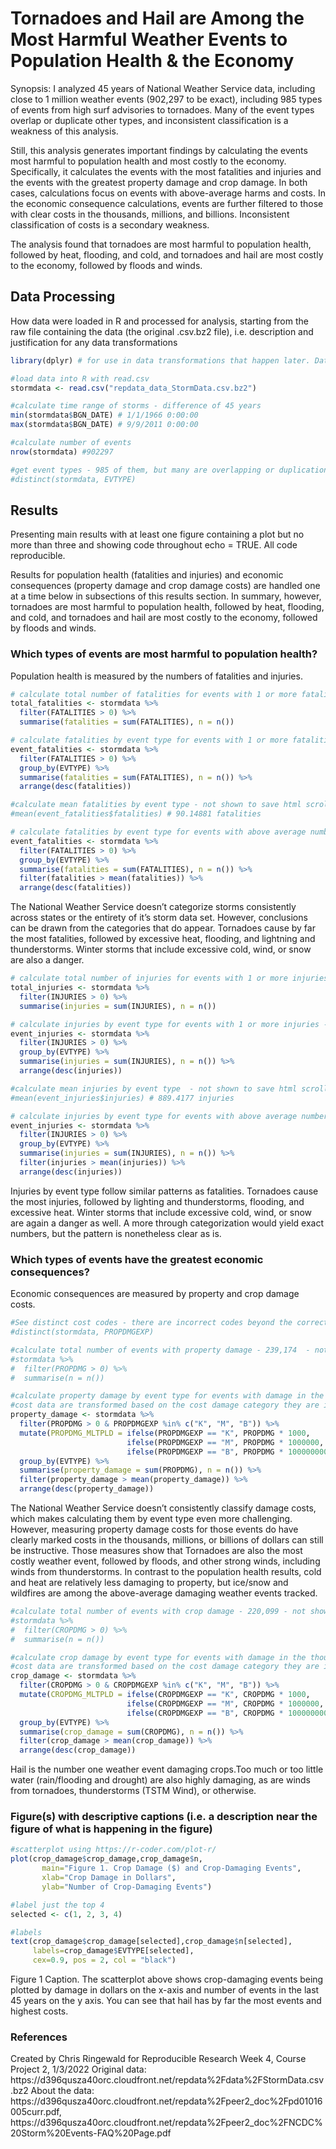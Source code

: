 # Tornadoes and Hail are Among the Most Harmful Weather Events to Population Health & the Economy
Synopsis: I analyzed 45 years of National Weather Service data, including close to 1 million weather events (902,297 to be exact), including 985 types of events from high surf advisories to tornadoes. Many of the event types overlap or duplicate other types, and inconsistent classification is a weakness of this analysis. 

Still, this analysis generates important findings by calculating the events most harmful to population health and most costly to the economy. Specifically, it calculates the events with the most fatalities and injuries and the events with the greatest property damage and crop damage. In both cases, calculations focus on events with above-average harms and costs. In the economic consequence calculations, events are further filtered to those with clear costs in the thousands, millions, and billions. Inconsistent classification of costs is a secondary weakness. 

The analysis found that tornadoes are most harmful to population health, followed by heat, flooding, and cold, and tornadoes and hail are most costly to the economy, followed by floods and winds.

## Data Processing
How data were loaded in R and processed for analysis, starting from the raw file containing the data (the original .csv.bz2 file), i.e. description and justification for any data transformations

```r

library(dplyr) # for use in data transformations that happen later. Data need to be handled differently in population health and economic cost sections.

#load data into R with read.csv
stormdata <- read.csv("repdata_data_StormData.csv.bz2")

#calculate time range of storms - difference of 45 years
min(stormdata$BGN_DATE) # 1/1/1966 0:00:00
max(stormdata$BGN_DATE) # 9/9/2011 0:00:00

#calculate number of events
nrow(stormdata) #902297

#get event types - 985 of them, but many are overlapping or duplication, not shown to save on html scrolling
#distinct(stormdata, EVTYPE) 

```


## Results
Presenting main results with at least one figure containing a plot but no more than three and showing code throughout echo = TRUE. All code reproducible.

Results for population health (fatalities and injuries) and economic consequences (property damage and crop damage costs) are handled one at a time below in subsections of this results section. In summary, however, tornadoes are most harmful to population health, followed by heat, flooding, and cold, and tornadoes and hail are most costly to the economy, followed by floods and winds.

### Which types of events are most harmful to population health?
Population health is measured by the numbers of fatalities and injuries.

```r

# calculate total number of fatalities for events with 1 or more fatalities - 15,145 fatalities in 6,974 events
total_fatalities <- stormdata %>%
  filter(FATALITIES > 0) %>%
  summarise(fatalities = sum(FATALITIES), n = n())

# calculate fatalities by event type for events with 1 or more fatalities - there are 168 event types, many derivations of each other
event_fatalities <- stormdata %>%
  filter(FATALITIES > 0) %>%
  group_by(EVTYPE) %>%
  summarise(fatalities = sum(FATALITIES), n = n()) %>%
  arrange(desc(fatalities))

#calculate mean fatalities by event type - not shown to save html scrolling
#mean(event_fatalities$fatalities) # 90.14881 fatalities

# calculate fatalities by event type for events with above average numbers of fatalities
event_fatalities <- stormdata %>%
  filter(FATALITIES > 0) %>%
  group_by(EVTYPE) %>%
  summarise(fatalities = sum(FATALITIES), n = n()) %>%
  filter(fatalities > mean(fatalities)) %>%
  arrange(desc(fatalities))

```

The National Weather Service doesn't categorize storms consistently across states or the entirety of it's storm data set. However, conclusions can be drawn from the categories that do appear. Tornadoes cause by far the most fatalities, followed by excessive heat, flooding, and lightning and thunderstorms. Winter storms that include excessive cold, wind, or snow are also a danger.

```r

# calculate total number of injuries for events with 1 or more injuries - 140,528 injuries in 17,604 events
total_injuries <- stormdata %>%
  filter(INJURIES > 0) %>%
  summarise(injuries = sum(INJURIES), n = n())

# calculate injuries by event type for events with 1 or more injuries - there are 158 event types, many derivations of each other
event_injuries <- stormdata %>%
  filter(INJURIES > 0) %>%
  group_by(EVTYPE) %>%
  summarise(injuries = sum(INJURIES), n = n()) %>%
  arrange(desc(injuries))

#calculate mean injuries by event type  - not shown to save html scrolling
#mean(event_injuries$injuries) # 889.4177 injuries

# calculate injuries by event type for events with above average numbers of injuries
event_injuries <- stormdata %>%
  filter(INJURIES > 0) %>%
  group_by(EVTYPE) %>%
  summarise(injuries = sum(INJURIES), n = n()) %>%
  filter(injuries > mean(injuries)) %>%
  arrange(desc(injuries))

```

Injuries by event type follow similar patterns as fatalities. Tornadoes cause the most injuries, followed by lighting and thunderstorms, flooding, and excessive heat. Winter storms that include excessive cold, wind, or snow are again a danger as well. A more through categorization would yield exact numbers, but the pattern is nonetheless clear as is.

### Which types of events have the greatest economic consequences?
Economic consequences are measured by property and crop damage costs.

```r

#See distinct cost codes - there are incorrect codes beyond the correct K, M, B for thousands, millions, and billions - not shown to reduce html scrolling
#distinct(stormdata, PROPDMGEXP) 

#calculate total number of events with property damage - 239,174  - not shown to save html scrolling
#stormdata %>%
#  filter(PROPDMG > 0) %>%
#  summarise(n = n())

#calculate property damage by event type for events with damage in the thousands, millions, or billions and above-average damage costs
#cost data are transformed based on the cost damage category they are in (thousands, millions, or billions in the mutate)
property_damage <- stormdata %>%
  filter(PROPDMG > 0 & PROPDMGEXP %in% c("K", "M", "B")) %>%
  mutate(PROPDMG_MLTPLD = ifelse(PROPDMGEXP == "K", PROPDMG * 1000, 
                          ifelse(PROPDMGEXP == "M", PROPDMG * 1000000, 
                          ifelse(PROPDMGEXP == "B", PROPDMG * 1000000000, NA)))) %>% 
  group_by(EVTYPE) %>%
  summarise(property_damage = sum(PROPDMG), n = n()) %>%
  filter(property_damage > mean(property_damage)) %>%
  arrange(desc(property_damage))

```

The National Weather Service doesn't consistently classify damage costs, which makes calculating them by event type even more challenging. However, measuring property damage costs for those events do have clearly marked costs in the thousands, millions, or billions of dollars can still be instructive. Those measures show that Tornadoes are also the most costly weather event, followed by floods, and other strong winds, including winds from thunderstorms. In contrast to the population health results, cold and heat are relatively less damaging to property, but ice/snow and wildfires are among the above-average damaging weather events tracked.

```r

#calculate total number of events with crop damage - 220,099 - not shown to save html scrolling
#stormdata %>%
#  filter(CROPDMG > 0) %>%
#  summarise(n = n())

#calculate crop damage by event type for events with damage in the thousands, millions, or billions and above-average damage costs
#cost data are transformed based on the cost damage category they are in (thousands, millions, or billions in the mutate)
crop_damage <- stormdata %>%
  filter(CROPDMG > 0 & CROPDMGEXP %in% c("K", "M", "B")) %>%
  mutate(CROPDMG_MLTPLD = ifelse(CROPDMGEXP == "K", CROPDMG * 1000, 
                          ifelse(CROPDMGEXP == "M", CROPDMG * 1000000, 
                          ifelse(CROPDMGEXP == "B", CROPDMG * 1000000000, NA)))) %>% 
  group_by(EVTYPE) %>%
  summarise(crop_damage = sum(CROPDMG), n = n()) %>%
  filter(crop_damage > mean(crop_damage)) %>%
  arrange(desc(crop_damage))

```

Hail is the number one weather event damaging crops.Too much or too little water (rain/flooding and drought) are also highly damaging, as are winds from tornadoes, thunderstorms (TSTM Wind), or otherwise.


### Figure(s) with descriptive captions (i.e. a description near the figure of what is happening in the figure)

```r

#scatterplot using https://r-coder.com/plot-r/
plot(crop_damage$crop_damage,crop_damage$n,
       main="Figure 1. Crop Damage ($) and Crop-Damaging Events",
       xlab="Crop Damage in Dollars",
       ylab="Number of Crop-Damaging Events")

#label just the top 4
selected <- c(1, 2, 3, 4)

#labels
text(crop_damage$crop_damage[selected],crop_damage$n[selected],
     labels=crop_damage$EVTYPE[selected],
     cex=0.9, pos = 2, col = "black")

```

Figure 1 Caption. The scatterplot above shows crop-damaging events being plotted by damage in dollars on the x-axis and number of events in the last 45 years on the y axis. You can see that hail has by far the most events and highest costs.

### References
Created by Chris Ringewald for Reproducible Research Week 4, Course Project 2, 1/3/2022
Original data: https://d396qusza40orc.cloudfront.net/repdata%2Fdata%2FStormData.csv.bz2
About the data: https://d396qusza40orc.cloudfront.net/repdata%2Fpeer2_doc%2Fpd01016005curr.pdf, https://d396qusza40orc.cloudfront.net/repdata%2Fpeer2_doc%2FNCDC%20Storm%20Events-FAQ%20Page.pdf




